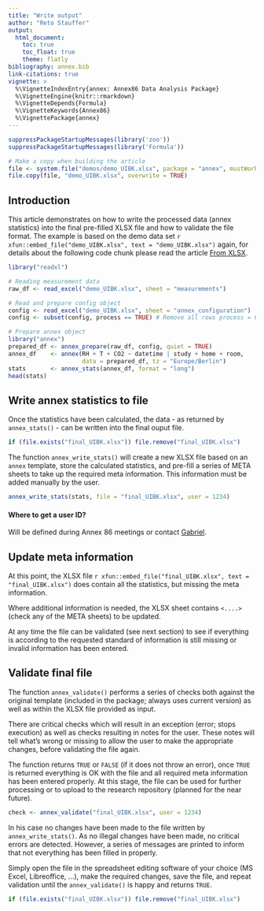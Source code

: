 ```yaml
---
title: "Write output"
author: "Reto Stauffer"
output:
  html_document:
    toc: true
    toc_float: true
    theme: flatly
bibliography: annex.bib
link-citations: true
vignette: >
  %\VignetteIndexEntry{annex: Annex86 Data Analysis Package}
  %\VignetteEngine{knitr::rmarkdown}
  %\VignetteDepends{Formula}
  %\VignetteKeywords{Annex86}
  %\VignettePackage{annex}
---
```


```r
suppressPackageStartupMessages(library('zoo'))
suppressPackageStartupMessages(library('Formula'))

# Make a copy when building the article
file <- system.file("demos/demo_UIBK.xlsx", package = "annex", mustWork = TRUE)
file.copy(file, "demo_UIBK.xlsx", overwrite = TRUE)
```

## Introduction

This article demonstrates on how to write the processed data (annex
statistics) into the final pre-filled XLSX file and how to validate
the file format. The example is based on the demo data set
`r xfun::embed_file("demo_UIBK.xlsx", text = "demo_UIBK.xlsx")` again,
for details about the following code chunk please read the article
[From XLSX](from_xlsx.html).

```r
library("readxl")

# Reading measurement data
raw_df <- read_excel("demo_UIBK.xlsx", sheet = "measurements")

# Read and prepare config object
config <- read_excel("demo_UIBK.xlsx", sheet = "annex_configuration")
config <- subset(config, process == TRUE) # Remove all rows process = FALSE

# Prepare annex object
library("annex")
prepared_df <- annex_prepare(raw_df, config, quiet = TRUE)
annex_df    <- annex(RH + T + CO2 ~ datetime | study + home + room,
                     data = prepared_df, tz = "Europe/Berlin")
stats       <- annex_stats(annex_df, format = "long")
head(stats)
```


## Write annex statistics to file {#write}

Once the statistics have been calculated, the data - as returned
by `annex_stats()` - can be written into the final ouput file.

```r
if (file.exists("final_UIBK.xlsx")) file.remove("final_UIBK.xlsx")
```

The function `annex_write_stats()` will create a new XLSX file
based on an `annex` template, store the calculated statistics,
and pre-fill a series of META sheets to take up the required
meta information. This information must be added manually by
the user.

```r
annex_write_stats(stats, file = "final_UIBK.xlsx", user = 1234)
```

#### Where to get a user ID?

Will be defined during Annex 86 meetings or contact [Gabriel](mailto:gabriel.rojas@uibk.ac.at).

## Update meta information {#meta}

At this point, the XLSX file 
`r xfun::embed_file("final_UIBK.xlsx", text = "final_UIBK.xlsx")`
does contain all the statistics, but missing the meta information.

Where additional information is needed, the XLSX sheet contains
`<....>` (check any of the META sheets) to be updated.

At any time the file can be validated (see next section) to see
if everything is according to the requested standard of information
is still missing or invalid information has been entered.


## Validate final file {#validate}

The function `annex_validate()` performs a series of checks both
against the original template (included in the package; always
uses current version) as well as within the XLSX file provided
as input.

There are critical checks which will result in an exception (error;
stops execution) as well as checks resulting in notes for the user.
These notes will tell what's wrong or missing to allow the user
to make the appropriate changes, before validating the file again.

The function returns `TRUE` or `FALSE` (if it does not throw an
error), once `TRUE` is returned everything is OK with the file
and all required meta information has been entered properly.
At this stage, the file can be used for further processing or to
upload to the research repository (planned for the near future).

```r
check <- annex_validate("final_UIBK.xlsx", user = 1234)
```

In his case no changes have been made to the file written by
`annex_write_stats()`. As no illegal changes have been made, no
critical errors are detected. However, a series of messages are
printed to inform that not everything has been filled in properly.

Simply open the file in the spreadsheet editing software of your
choice (MS Excel, Libreoffice, ...), make the required changes,
save the file, and repeat validation until the `annex_validate()`
is happy and returns `TRUE`.



```r
if (file.exists("final_UIBK.xlsx")) file.remove("final_UIBK.xlsx")
```




